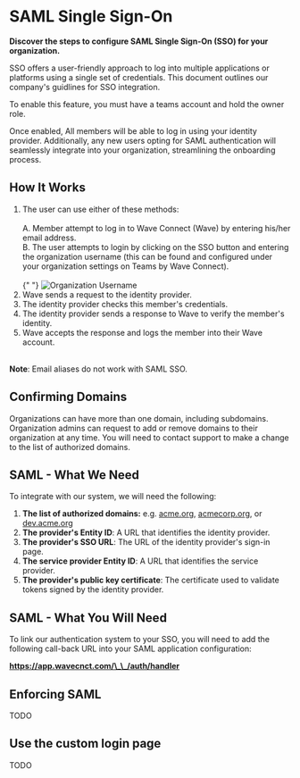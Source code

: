 
# SAML Single Sign-On

**Discover the steps to configure SAML Single Sign-On (SSO) for your organization.**

SSO offers a user-friendly approach to log into multiple applications or platforms using a single set of credentials. This document outlines our company's guidlines for SSO integration.

To enable this feature, you must have a teams account and hold the owner role.

Once enabled, All members will be able to log in using your identity provider. Additionally, any new users opting for SAML authentication will seamlessly integrate into your organization, streamlining the onboarding process.

## How It Works

1.  The user can use either of these methods:<br /><br />
    A. Member attempt to log in to Wave Connect (Wave) by entering his/her email address.<br />
    B. The user attempts to login by clicking on the SSO button and entering the organization username (this can be found and configured under your organization settings on Teams by Wave Connect).<br /><br />
    {" "}
    <img src="/org-username.png" alt="Organization Username" />
    <br />
2.  Wave sends a request to the identity provider.
3.  The identity provider checks this member's credentials.
4.  The identity provider sends a response to Wave to verify the member's identity.
5.  Wave accepts the response and logs the member into their Wave account.<br /><br />

<Callout type="info">**Note**: Email aliases do not work with SAML SSO.</Callout>

## Confirming Domains

Organizations can have more than one domain, including subdomains. Organization admins can request to add or remove domains to their organization at any time.
You will need to contact support to make a change to the list of authorized domains.

## SAML - What We Need

To integrate with our system, we will need the following:

1. **The list of authorized domains:** e.g. <u>acme.org</u>, <u>acmecorp.org</u>, or <u>dev.acme.org</u>
2. **The provider's Entity ID**: A URL that identifies the identity provider.
3. **The provider's SSO URL**: The URL of the identity provider's sign-in page.
4. **The service provider Entity ID**: A URL that identifies the service provider.
5. **The provider's public key certificate**: The certificate used to validate tokens signed by the identity provider.

## SAML - What You Will Need

To link our authentication system to your SSO, you will need to add the following call-back URL into your SAML application configuration:

**https://app.wavecnct.com/\_\_/auth/handler**

## Enforcing SAML

TODO

## Use the custom login page

TODO
